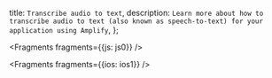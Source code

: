   title: `Transcribe audio to text`,
  description: `Learn more about how to transcribe audio to text (also known as speech-to-text) for your application using Amplify`,
};


<Fragments fragments={{js: js0}} />


<Fragments fragments={{ios: ios1}} />

